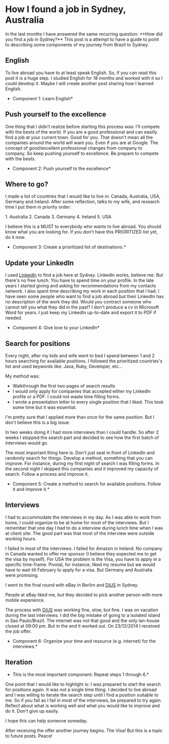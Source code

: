 = How I found a job in Sydney, Australia =

In the last months I have answered the same recurring question: **How did you find a job in Sydney?**
This post is a attempt to have a guide to point to describing some components of my journey from Brazil to Sydney.

== English ==

To live abroad you have to at least speak English. So, if you can read this post it is a huge step. I studied English for 18 months and worked with it so I could develop it. Maybe I will create another post sharing how I learned English.

*Component 1: Learn English*

== Push yourself to the excellence ==
One thing that I didn't realize before starting this process was: I'll compete with the bests of the world. If you are a good professional and can easilly find a job at your current town. Good for you. That doesn't mean all the companies around the world will want you. Even if you are at Google. The concept of good/excellent professional changes from company to company. So keep pushing yourself to excellence. Be prepare to compete with the bests.

*Component 2: Push yourself to the excellence*

== Where to go? ==

I made a list of countries that I would like to live in: Canada, Australia, USA, Germany and Ireland. After some reflection, talks to my wife, and research time I put them in priority order:


1. Australia
2. Canada
3. Germany
4. Ireland
5. USA


I believe this is a MUST to everybody who wants to live abroad. You should know what you are looking for. If you don't have this PRIORITIZED list yet, do it now.

*Component 3: Create a prioritized list of destinations.*

== Update your LinkedIn ==

I used [[http://www.linkedin.com|LinkedIn]] to find a job here at Sydney. LinkedIn works, believe me. But there's no free lunch. You have to spend time on your profile. In the late years I started giving and asking for recommendations from my contacts network. I also spent time describing my work in each position that I had. I have seen some people who want to find a job abroad but their LinkedIn  has no description of the work they did. Would you contract someone who cannot tell you what they did in the past? I don't produce a cv in Microsoft Word for years. I just keep my LinkedIn up-to-date and export it to PDF if needed.

*Component 4: Give love to your LinkedIn*

== Search for positions ==

Every night, after my kids and wife went to bed I spend between 1 and 2 hours searching for available positions. I followed the prioritized countries's list and used keywords like: Java, Ruby, Developer, etc...

My method was:

* Walkthrough the first two pages of search results
* I would only apply for companies that accepted either my LinkedIn profile or a PDF. I could not waste time filling forms.
* I wrote a presentation letter to every single position that I liked. This took some time but it was essential.

I'm pretty sure that I applied more than once for the same position. But I don't believe this is a big issue.

In two weeks doing it I had more interviews than I could handle. So after 2 weeks I stopped the search part and decided to see how the first batch of interviews would go.

The most important thing here is: Don't just seat in front of LinkedIn and randomly search for things. Develop a method, something that you can improve. For instance, during my first night of search I was filling forms. In the second night I skipped this companies and it improved my capacity of search. Follow a process and improve it.

*Component 5: Create a method to search for available positions. Follow it and improve it.*

== Interviews ==

I had to accommodate the interviews in my day. As I was able to work from home, I could organize to be at home for most of the interviews. But I remember that one day I had to do a interview during lunch time when I was at client site. The good part was that most of the interview were outside working hours.

I failed in most of the interviews. I failed for Amazon in Ireland. No company in Canada wanted to offer me sponsor (I believe they expected me to get the visa by myself). For USA the problem is the Visa, you have to apply in a specific time-frame. Pivotal, for instance, liked my resume but we would have to wait till February to apply for a visa. But Germany and Australia were promising.

I went to the final round with eBay in Berlim and [[http://www.dius.com.au|DiUS]] in Sydney.

People at eBay liked me, but they decided to pick another person with more mobile experience.

The process with [[http://www.dius.com.au|DiUS]] was working fine, slow, but fine. I was on vacation during the last interviews. I did the big mistake of going to a isolated island in Sao Paulo/Brazil. The internet was not that good and the only lan-house closed at 09:00 pm. But in the end it worked out. On 23/12/2014 I received the job offer.

*Component 6: Organize your time and resource (e.g. internet)  for the interviews.*

== Iteration ==

*This is the most important component: Repeat steps 1 through 6.*

One point that I would like to highlight is: I was prepared to start the search for positions again. It was not a single time thing. I decided to live abroad and I was willing to iterate the search step until I find a position suitable to me. So if you fail as I fail in most of the interviews, be prepared to try again. Reflect about what is working well and what you would like to improve and do it. Don't give up easily.

I hope this can help someone someday.

After receiving the offer another journey begins. The Visa! But this is a topic to future posts. Peace!
